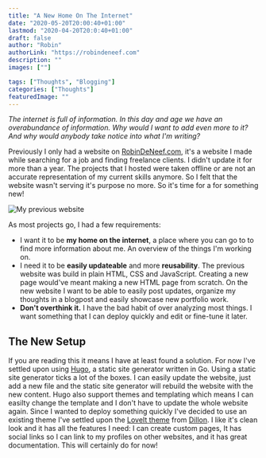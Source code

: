 ```yaml
---
title: "A New Home On The Internet"
date: "2020-05-20T20:00:40+01:00"
lastmod: "2020-04-20T20:0:40+01:00"
draft: false
author: "Robin"
authorLink: "https://robindeneef.com"
description: ""
images: [""]

tags: ["Thoughts", "Blogging"]
categories: ["Thoughts"]
featuredImage: ""
---
```


*The internet is full of information. In this day and age we have an overabundance of information. Why would I want to add even more to it? And why would anybody take notice into what I'm writing?*

Previously I only had a website on [RobinDeNeef.com](http://robindeneef.com), it's a website I made while searching for a job and finding freelance clients. I didn't update it for more than a year. The projects that I hosted were taken offline or are not an accurate representation of my current skills anymore. So I felt that the website wasn't serving it's purpose no more. So it's time for a for something new!

![My previous website](/images/001-old-site.png)

As most projects go, I had a few requirements:

- I want it to be **my home on the internet**, a place where you can go to to find more information about me. An overview of the things I'm working on.
- I need it to be **easily updateable** and more **reusability**. The previous website was build in plain HTML, CSS and JavaScript. Creating a new page would've meant making a new HTML page from scratch. On the new website I want to be able to easily post updates, organize my thoughts in a blogpost and easily showcase new portfolio work.
- **Don't overthink it.** I have the bad habit of over analyzing most things. I want something that I can deploy quickly and edit or fine-tune it later.

## The New Setup

If you are reading this it means I have at least found a solution. For now I've settled upon using [Hugo](https://gohugo.io/), a static site generator written in Go. Using a static site generator ticks a lot of the boxes. I can easily update the website, just add a new file and the static site generator will rebuild the website with the new content. Hugo also support themes and templating which means I can easilty change the template and I don't have to update the whole website again. 
Since I wanted to deploy something quickly I've decided to use an existing theme I've settled upon the [LoveIt theme](https://github.com/dillonzq/LoveIt) from [Dillon](https://dillonzq.com/). I like it's clean look and it has all the features I need: I can create custom pages, It has social links so I can link to my profiles on other websites, and it has great documentation. This will certainly do for now!